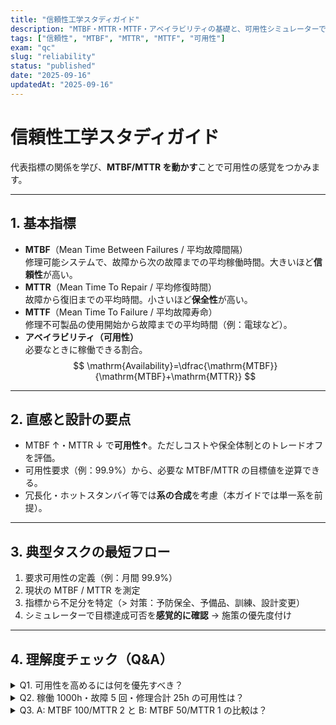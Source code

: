 ```yaml
---
title: "信頼性工学スタディガイド"
description: "MTBF・MTTR・MTTF・アベイラビリティの基礎と、可用性シミュレーターでの体感"
tags: ["信頼性", "MTBF", "MTTR", "MTTF", "可用性"]
exam: "qc"
slug: "reliability"
status: "published"
date: "2025-09-16"
updatedAt: "2025-09-16"
---
```



# 信頼性工学スタディガイド

代表指標の関係を学び、**MTBF/MTTR を動かす**ことで可用性の感覚をつかみます。

<section style={{margin:'12px 0 24px'}}>
  <AvailabilitySimulator
    defaultMTBF={500} minMTBF={10} maxMTBF={1000}
    defaultMTTR={10}  minMTTR={1}  maxMTTR={100}
  />
</section>

---

## 1. 基本指標

- **MTBF**（Mean Time Between Failures / 平均故障間隔）  
  修理可能システムで、故障から次の故障までの平均稼働時間。大きいほど**信頼性**が高い。
- **MTTR**（Mean Time To Repair / 平均修復時間）  
  故障から復旧までの平均時間。小さいほど**保全性**が高い。
- **MTTF**（Mean Time To Failure / 平均故障寿命）  
  修理不可製品の使用開始から故障までの平均時間（例：電球など）。
- **アベイラビリティ（可用性）**  
  必要なときに稼働できる割合。  
  $$
  \mathrm{Availability}=\dfrac{\mathrm{MTBF}}{\mathrm{MTBF}+\mathrm{MTTR}}
  $$

---

## 2. 直感と設計の要点

- MTBF ↑・MTTR ↓ で**可用性↑**。ただしコストや保全体制とのトレードオフを評価。  
- 可用性要求（例：99.9%）から、必要な MTBF/MTTR の目標値を逆算できる。  
- 冗長化・ホットスタンバイ等では**系の合成**を考慮（本ガイドでは単一系を前提）。

---

## 3. 典型タスクの最短フロー

1. 要求可用性の定義（例：月間 99.9%）  
2. 現状の MTBF / MTTR を測定  
3. 指標から不足分を特定（> 対策：予防保全、予備品、訓練、設計変更）  
4. シミュレーターで目標達成可否を**感覚的に確認** → 施策の優先度付け

---

## 4. 理解度チェック（Q&A）

<details class="qa-card">
  <summary class="qa-q">Q1. 可用性を高めるには何を優先すべき？</summary>
  <div class="qa-a">
    MTBF を伸ばす（故障しにくく）／MTTR を縮める（早く直す）の両輪。現実には MTTR 改善（保全体制の強化）が立ち上がりやすい。
  </div>
</details>

<details class="qa-card">
  <summary class="qa-q">Q2. 稼働 1000h・故障 5 回・修理合計 25h の可用性は？</summary>
  <div class="qa-a">
    MTBF=200h、MTTR=5h、可用性＝200/(200+5)=0.9756 → 97.56%。
  </div>
</details>

<details class="qa-card">
  <summary class="qa-q">Q3. A: MTBF 100/MTTR 2 と B: MTBF 50/MTTR 1 の比較は？</summary>
  <div class="qa-a">
    Aは信頼性が高い（壊れにくい）。Bは保全性が高い（直しやすい）。可用性は概ね同程度。
  </div>
</details>
